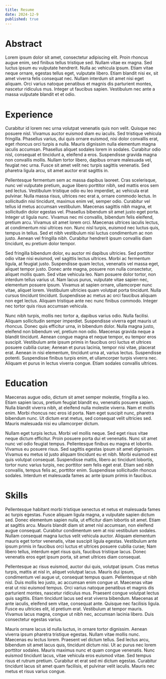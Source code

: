 ```yaml
---
title: Resume
date: 2024-12-9
published: true
---
```


# Abstract



Lorem ipsum dolor sit amet, consectetur adipiscing elit. Proin rhoncus augue enim, sed finibus tellus tristique sed. Nullam vitae ex magna. Sed luctus ipsum eu vulputate hendrerit. Nulla ac vehicula ipsum. Etiam vitae neque ornare, egestas tellus eget, vulputate libero. Etiam blandit nisi ex, sit amet viverra felis consequat nec. Nullam interdum sit amet nisi eget aliquam. Orci varius natoque penatibus et magnis dis parturient montes, nascetur ridiculus mus. Integer ut faucibus sapien. Vestibulum nec ante a massa vulputate blandit et et odio.

# Experience

Curabitur id lorem nec urna volutpat venenatis quis non velit. Quisque nec posuere nisl. Vivamus auctor euismod diam eu iaculis. Sed tristique vehicula fringilla. Phasellus varius, dui quis ornare euismod, nisi dolor convallis erat, eget rhoncus orci turpis a nulla. Mauris dignissim nulla elementum magna iaculis accumsan. Phasellus aliquet sodales lorem in sodales. Curabitur odio nisl, consequat et tincidunt a, eleifend a eros. Suspendisse gravida magna non convallis mollis. Nullam tortor libero, dapibus ornare malesuada vel, feugiat nec urna. Fusce sit amet velit nec turpis sagittis venenatis. Sed pharetra ligula arcu, sit amet auctor erat sagittis in.

Pellentesque fermentum sem ac massa dapibus laoreet. Cras scelerisque, nunc vel vulputate pretium, augue libero porttitor nibh, sed mattis eros sem sed lectus. Vestibulum tristique odio eu leo imperdiet, ac vehicula erat pulvinar. Nulla massa risus, ultrices nec erat a, ornare commodo lectus. In sollicitudin nisi tincidunt, maximus enim vel, semper odio. Curabitur vel tellus id metus accumsan vestibulum. Maecenas sagittis nibh magna, et sollicitudin dolor egestas vel. Phasellus bibendum sit amet justo eget porta. Integer ut ligula nunc. Vivamus nec mi convallis, bibendum felis eleifend, pretium arcu. Vivamus sit amet lorem orci. Maecenas ultrices iaculis lectus, at condimentum nisi ultrices non. Nunc nisl turpis, euismod nec luctus quis, tempus in tellus. Sed et nibh vestibulum nisi luctus condimentum ac non justo. Aenean vel fringilla nibh. Curabitur hendrerit ipsum convallis diam tincidunt, eu pretium dolor tempor.

Sed fringilla bibendum dolor, eu auctor mi dapibus ultricies. Sed porttitor odio vitae nisi euismod, vel sagittis lectus ultrices. Morbi ac fermentum ligula, at feugiat justo. Suspendisse quam lectus, venenatis vel massa eget, aliquet tempor justo. Donec ante magna, posuere non nulla consectetur, aliquet mollis quam. Sed vitae vehicula leo. Nam posuere dolor tortor, non interdum tellus varius ut. Nam lacus purus, vulputate vitae sapien nec, elementum posuere ipsum. Vivamus at sapien ornare, ullamcorper nunc vitae, aliquet lorem. Vestibulum ultricies quam volutpat porta tincidunt. Nulla cursus tincidunt tincidunt. Suspendisse ac metus ac orci faucibus aliquam non eget lectus. Aliquam tristique ante nec nunc finibus commodo. Integer nec tortor quis risus accumsan vehicula.

Nunc nibh turpis, mollis nec tortor a, dapibus varius odio. Nulla facilisi. Aliquam sollicitudin semper imperdiet. Suspendisse viverra eget mauris ut rhoncus. Donec quis efficitur urna, in bibendum dolor. Nulla magna justo, eleifend non bibendum vel, pretium non odio. Maecenas gravida neque a blandit tincidunt. Aenean congue magna et neque tempor, eu tempor eros suscipit. Vestibulum ante ipsum primis in faucibus orci luctus et ultrices posuere cubilia curae; Aenean et purus lacinia, tempor nisi vitae, placerat erat. Aenean in nisi elementum, tincidunt urna at, varius lectus. Suspendisse potenti. Suspendisse finibus turpis enim, et ullamcorper turpis viverra nec. Aliquam et purus in lectus viverra congue. Etiam sodales convallis ultrices.

# Education

Maecenas augue odio, dictum sit amet semper molestie, fringilla a leo. Etiam sapien lacus, pretium feugiat blandit eu, venenatis posuere sapien. Nulla blandit viverra nibh, at eleifend nulla molestie viverra. Nam et mollis enim. Morbi rhoncus nec eros id porta. Nam eget suscipit nunc, pharetra bibendum nunc. Ut dictum erat metus, sed consequat velit ultricies sed. Mauris malesuada nisi eu ullamcorper dictum.

Nullam eget turpis lectus. Morbi vel mollis neque. Sed eget risus vitae neque dictum efficitur. Proin posuere porta dui et venenatis. Nunc sit amet nunc vel odio feugiat tempus. Pellentesque finibus eu magna et lobortis. Vivamus eu posuere risus. Sed sagittis egestas ipsum sit amet dignissim. Vivamus eu metus id justo aliquam tincidunt eu et nibh. Morbi euismod est quis volutpat consequat. Suspendisse mattis, libero ac tincidunt lobortis, tortor nunc varius turpis, nec porttitor sem felis eget erat. Etiam sed nibh convallis, tempus felis ac, porttitor enim. Suspendisse sollicitudin rhoncus sodales. Interdum et malesuada fames ac ante ipsum primis in faucibus.

# Skills

Pellentesque habitant morbi tristique senectus et netus et malesuada fames ac turpis egestas. Fusce aliquam ligula magna, a vulputate sapien dictum sed. Donec elementum sapien nulla, ut efficitur diam lobortis sit amet. Etiam at sagittis arcu. Mauris blandit diam sit amet nisl accumsan, non eleifend augue consequat. Curabitur condimentum sem at nisi vestibulum sodales. Nullam consequat magna luctus velit vehicula auctor. Aliquam elementum mauris eget tortor venenatis, vitae suscipit ligula egestas. Vestibulum ante ipsum primis in faucibus orci luctus et ultrices posuere cubilia curae; Nam libero tellus, interdum eget risus quis, faucibus tristique lacus. Donec venenatis eros eget ipsum porta, sit amet ultrices diam consequat.

Pellentesque ac risus euismod, auctor dui quis, volutpat ipsum. Cras metus turpis, mattis at nisl in, aliquet volutpat lacus. Mauris dui ipsum, condimentum vel augue ut, consequat tempus quam. Pellentesque ut nibh nisl. Duis mollis leo justo, ac accumsan enim congue ut. Maecenas vitae erat ut nisi euismod tempus. Orci varius natoque penatibus et magnis dis parturient montes, nascetur ridiculus mus. Praesent congue volutpat lectus quis sagittis. Etiam tincidunt lacus sed erat viverra bibendum. Maecenas at ante iaculis, eleifend sem vitae, consequat ante. Quisque nec facilisis ligula. Fusce eu ultricies elit, id pretium erat. Vestibulum at tempor mauris. Vivamus lacus magna, congue ut nibh nec, accumsan lacinia libero. Duis consectetur egestas varius.

Mauris ornare lacus id nulla luctus, in ornare tortor dignissim. Aenean viverra ipsum pharetra tristique egestas. Nullam vitae mollis nunc. Maecenas eu lectus lorem. Praesent vel dictum tellus. Sed lectus arcu, bibendum sit amet lacus quis, tincidunt dictum nisi. Ut ac purus nec lorem porttitor sodales. Mauris maximus nunc et quam congue venenatis. Nunc euismod tincidunt lacus, vitae vehicula eros euismod vitae. Sed tempus risus et rutrum pretium. Curabitur et erat sed mi dictum egestas. Curabitur tincidunt lacus sit amet quam facilisis, et pulvinar velit iaculis. Mauris nec metus et risus varius congue.

